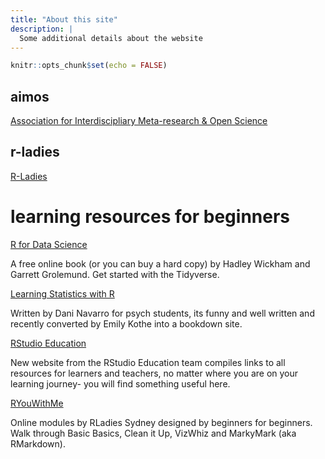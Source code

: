 ```yaml
---
title: "About this site"
description: |
  Some additional details about the website
---
```


```r
knitr::opts_chunk$set(echo = FALSE)
```



## aimos

[Association for Interdiscipliary Meta-research & Open Science](https://www.aimos2019conference.com/)

## r-ladies

[R-Ladies](https://rladies.org/)


# learning resources for beginners

[R for Data Science](https://r4ds.had.co.nz/)

A free online book (or you can buy a hard copy) by Hadley Wickham and Garrett Grolemund. Get started with the Tidyverse. 

[Learning Statistics with R](https://learningstatisticswithr-bookdown.netlify.com/)

Written by Dani Navarro for psych students, its funny and well written and recently converted by Emily Kothe into a bookdown site. 

[RStudio Education](https://education.rstudio.com/)

New website from the RStudio Education team compiles links to all resources for learners and teachers, no matter where you are on your learning journey- you will find something useful here. 

[RYouWithMe](https://rladiessydney.org/courses/ryouwithme/)

Online modules by RLadies Sydney designed by beginners for beginners. Walk through Basic Basics, Clean it Up, VizWhiz and MarkyMark (aka RMarkdown). 